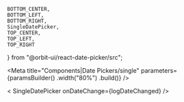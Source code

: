    BOTTOM_CENTER,
    BOTTOM_LEFT,
    BOTTOM_RIGHT,
    SingleDatePicker,
    TOP_CENTER,
    TOP_LEFT,
    TOP_RIGHT
} from "@orbit-ui/react-date-picker/src";

<Meta
    title="Components|Date Pickers/single"
    parameters={paramsBuilder()
        .width("80%")
        .build()}
/>

<Props of={SingleDatePicker} />

<Preview>
    <Story name="default">
        < SingleDatePicker
            onDateChange={logDateChanged}
        />
    </Story>
</Preview>

<Preview>
    <Story
        name="knobs"
        decorators={[withKnobs]}
        parameters={paramsBuilder()
            .excludeFromDocs()
            .build()}
    >
        <SingleDatePicker
            defaultDate={momentKnob("defaultDate", moment().toDate())}
            allowClear={boolean("allowClear", true)}
            minDate={momentKnob("minDate", moment().subtract(6, "months").toDate())}
            maxDate={momentKnob("maxDate", moment().add(6, "months").toDate())}
            numberOfMonths={number("numberOfMonths")}
            placeholder={text("placeholder")}
            dateFormat={text("dateFormat")}
            position={select("position", { TopLeft: TOP_LEFT, TopRight: TOP_RIGHT, TopCenter: TOP_CENTER, BottomLeft: BOTTOM_LEFT, BottomRight: BOTTOM_RIGHT, BottomCenter: BOTTOM_CENTER })}
            disabled={boolean("disabled", false)}
            closeOnBlur={boolean("closeOnBlur", true)}
            closeOnOutsideClick={boolean("closeOnOutsideClick", false)}
            className={text("className")}
            onDateChange={logDateChanged}
        />
    </Story>
</Preview>

<Preview>
    <Story name="selected-date">
        <SingleDatePicker
            date={moment()}
            onDateChange={logDateChanged}
        />
    </Story>
</Preview>

<Preview>
    <Story
        name="min date restriction"
        parameters={paramsBuilder()
            .storyParameters({
                minDate: moment().subtract(2, "weeks").format("MMMM Do YYYY")
            })
            .build()}
    >
        <SingleDatePicker
            minDate={moment().subtract(2, "weeks")}
            onDateChange={logDateChanged}
        />
    </Story>
</Preview>

<Preview>
    <Story
        name="max date restriction"
        parameters={paramsBuilder()
            .storyParameters({
                maxDate: moment().add(2, "weeks").format("MMMM Do YYYY")
            })
            .build()}
    >
        <SingleDatePicker
            maxDate={moment().add(2, "weeks")}
            onDateChange={logDateChanged}
        />
    </Story>
</Preview>

<Preview>
    <Story
        name="min & max dates restriction"
        parameters={paramsBuilder()
            .storyParameters({
                minDate: moment().subtract(2, "weeks").format("MMMM Do YYYY"),
                maxDate: moment().add(2, "weeks").format("MMMM Do YYYY")
            })
            .build()}
    >
        <SingleDatePicker
            minDate={moment().subtract(2, "weeks")}
            maxDate={moment().add(2, "weeks")}
            onDateChange={logDateChanged}
        />
    </Story>
</Preview>

<Preview>
    <Story name="two months visible">
        <SingleDatePicker
            minDate={moment().subtract(2, "weeks")}
            maxDate={moment().add(2, "weeks")}
            numberOfMonths={2}
            onDateChange={logDateChanged}
        />
    </Story>
</Preview>

<Preview>
    <Story name="disabled">
        <SingleDatePicker
            disabled
            onDateChange={logDateChanged}
        />
    </Story>
</Preview>

<Preview>
    <Story name="dont close on blur">
        <SingleDatePicker
            closeOnBlur={false}
            closeOnOutsideClick
            onDateChange={logDateChanged}
        />
    </Story>
</Preview>

<Story name="controlled">
    <ControlledSingleDatePicker
        date={moment()}
        onDateChange={logDateChanged}
    />
</Story>


